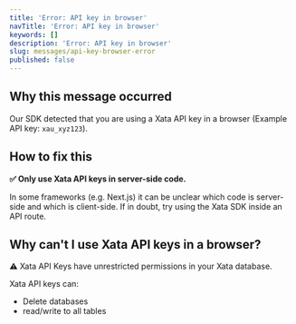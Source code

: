 ```yaml
---
title: 'Error: API key in browser'
navTitle: 'Error: API key in browser'
keywords: []
description: 'Error: API key in browser'
slug: messages/api-key-browser-error
published: false
---
```


## Why this message occurred

Our SDK detected that you are using a Xata API key in a browser (Example API key: `xau_xyz123`).

## How to fix this

**✅ Only use Xata API keys in server-side code.**

In some frameworks (e.g. Next.js) it can be unclear which code is server-side and which is client-side. If in doubt, try using the Xata SDK inside an API route.

## Why can't I use Xata API keys in a browser?

⚠️ Xata API Keys have unrestricted permissions in your Xata database.

Xata API keys can:

- Delete databases
- read/write to all tables
